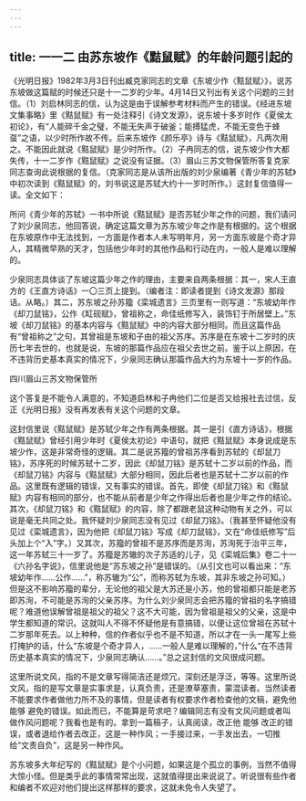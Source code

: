 ```yaml
---
---
---
```

title: 一一二 由苏东坡作《黠鼠赋》的年龄问题引起的
---






《光明日报》1982年3月3日刊出臧克家同志的文章《东坡少作〈黠鼠赋〉》，说苏东坡做这篇赋的时候还只是十一二岁的少年。4月14日又刊出有关这个问题的三封信。（1）刘启林同志的信，认为这是由于误解参考材料而产生的错误。《经进东坡文集事略》里《黠鼠赋》有一处注释引《诗文发源》，说东坡十多岁时作《夏侯太初论》，有“人能碎千金之璧，不能无失声于破釜；能搏猛虎，不能无变色于蜂虿”之语，以少时所作故不传。后来东坡作《颜乐亭》诗与《黠鼠赋》，凡两次用之。不能因此就说《黠鼠赋》是少时所作。（2）子冉同志的信，说东坡少作大都失传，十一二岁作《黠鼠赋》之说没有证据。（3）眉山三苏文物保管所答复克家同志查询此说根据的复信。（克家同志是从该所出版的刘少泉编著《青少年的苏轼》中初次读到《黠鼠赋》的，刘书说这是苏轼大约十一岁时所作。）这封复信值得一读。全文如下：

所问《青少年的苏轼》一书中所说《黠鼠赋》是否苏轼少年之作的问题，我们请问了刘少泉同志，他回答说，确定这篇文章为苏东坡少年之作是有根据的。这个根据在东坡原作中无法找到，一方面是作者本人未写明年月，另一方面东坡是个奇才异人，其精微早熟的天才，包括他少年时的其他作品和行动在内，一般人是难以理解的。

少泉同志具体谈了东坡这篇少年之作的理由，主要来自两条根据：其一，宋人王直方的《王直方诗话》一〇三页上提到。（编者注：即读者提到《诗文发源》那段话。从略。）其二，苏东坡之孙苏籀《栾城遗言》三页里有一则写道：“东坡幼年作《却刀鼠铭》，公作《缸砚赋》，曾祖称之，命佳纸修写入，装饰钉于所居壁上。”东坡《却刀鼠铭》的基本内容与《黠鼠赋》中的内容大部分相同。而且这篇作品有“曾祖称之”之句，其曾祖是东坡和子由的祖父苏序。苏序是在东坡十二岁时的庆历七年去世的，也就是说，东坡的那篇作品应在祖父去世之前。鉴于以上原因，在不违背历史基本真实的情况下，少泉同志确认那篇作品大约为东坡十一岁的作品。

四川眉山三苏文物保管所

这个答复是不能令人满意的，不知道启林和子冉他们二位是否又给报社去过信，反正《光明日报》没有再发表有关这个问题的文章。

这封信里说《黠鼠赋》是苏轼少年之作有两条根据。其一是引《直方诗话》，根据《黠鼠赋》曾经引用少年时《夏侯太初论》中语句，就把《黠鼠赋》本身说成是东坡少作，这是非常奇怪的逻辑。其二是说苏籀的曾祖苏序看到苏轼的《却鼠刀铭》，苏序死的时候苏轼十二岁，因此《却鼠刀铭》是苏轼十二岁以前的作品，而《却鼠刀铭》内容与《黠鼠赋》大部分相同，因此后者也是苏轼十二岁以前的作品。这里既有逻辑的错误，又有事实的错误。首先，即使《却鼠刀铭》和《黠鼠赋》内容有相同的部分，也不能从前者是少年之作得出后者也是少年之作的结论。其次，《却鼠刀铭》和《黠鼠赋》的内容，除了都跟老鼠这种动物有关之外，可以说是毫无共同之处。我怀疑刘少泉同志没有见过《却鼠刀铭》。（我甚至怀疑他没有见过《栾城遗言》，因为他把《却鼠刀铭》写成《却刀鼠铭》，又在“命佳纸修写”后头加上个“入”字。）又其次，苏籀的曾祖不是苏序而是苏洵，苏洵死于治平三年，这一年苏轼三十一岁了。苏籀是苏辙的次子苏适的儿子，见《栾城后集》卷二十一《六孙名字说》，信里说他是“苏东坡之孙”是错误的。（从引文也可以看出来：“东坡幼年作……公作……”，称苏辙为“公”，而称苏轼为东坡，其非东坡之孙可知。）但是这不影响苏籀的辈分，无论他的祖父是大苏还是小苏，他的曾祖都只能是老苏即苏洵，不可能是苏洵的父亲苏序。为什么刘少泉同志会把苏籀的曾祖的名字搞错呢？难道他误解曾祖是祖父的祖父？这不大可能，因为曾祖是祖父的父亲，这是中学生都知道的常识。这就叫人不得不怀疑他是有意搞错，以便让这位曾祖在苏轼十二岁那年死去。以上种种，信的作者似乎也不是不知道，所以才在一头一尾写上些打掩护的话，什么“东坡是个奇才异人，……一般人是难以理解的，”什么“在不违背历史基本真实的情况下，少泉同志确认……。”总之这封信的文风很成问题。

这里所说文风，指的不是文章写得简洁还是烦冗，深刻还是浮泛，等等。这里所说文风，指的是写文章是实事求是，认真负责，还是潦草塞责，蒙混读者。当然读者不能要求作者做他力所不及的事情，但是读者有权要求作者检查他的文稿，避免他 能够 避免的错误。如此而已，不能算是苛求吧？编辑同志有没有文风问题或者叫做作风问题呢？我看也是有的。拿到一篇稿子，认真阅读，改正他 能够 改正的错误，或者退给作者去改正，这是一种作风；一手接过来，一手发出去，一切推给“文责自负”，这是另一种作风。

苏东坡多大年纪写的《黠鼠赋》是个小问题，如果这是个孤立的事例，当然不值得大惊小怪。但是类乎此的事情常常出现，这就值得提出来说说了。听说很有些作者和编者不欢迎对他们提出这样那样的要求，这就未免令人失望了。